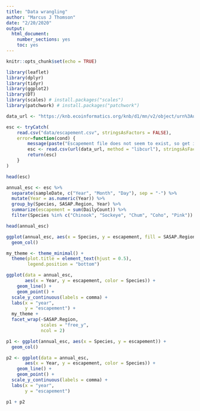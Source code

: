 ```yaml
---
title: "Data wrangling"
author: "Marcus J Thomson"
date: "2/20/2020"
output: 
  html_document: 
    number_sections: yes
    toc: yes
---
```


```r
knitr::opts_chunk$set(echo = TRUE)
```

```r
library(leaflet)
library(dplyr)
library(tidyr)
library(ggplot2)
library(DT)
library(scales) # install.packages("scales")
library(patchwork) # install.packages("patchwork")
```

```r
data_url <- "https://knb.ecoinformatics.org/knb/d1/mn/v2/object/urn%3Auuid%3Af119a05b-bbe7-4aea-93c6-85434dcb1c5e"

esc <- tryCatch(
    read.csv("data/escapement.csv", stringsAsFactors = FALSE),
    error=function(cond) {
        message(paste("Escapement file does not seem to exist, so get it from the KNB."))
        esc <- read.csv(url(data_url, method = "libcurl"), stringsAsFactors = FALSE)
        return(esc)
    }
)

head(esc)
```

```r
annual_esc <- esc %>% 
  separate(sampleDate, c("Year", "Month", "Day"), sep = "-") %>% 
  mutate(Year = as.numeric(Year)) %>% 
  group_by(Species, SASAP.Region, Year) %>% 
  summarize(escapement = sum(DailyCount)) %>% 
  filter(Species %in% c("Chinook", "Sockeye", "Chum", "Coho", "Pink"))

head(annual_esc)
```

```r
ggplot(annual_esc, aes(x = Species, y = escapement, fill = SASAP.Region)) +
  geom_col()
```

```r

my_theme <- theme_minimal() + 
  theme(plot.title = element_text(hjust = 0.5), 
        legend.position = "bottom")

ggplot(data = annual_esc, 
       aes(x = Year, y = escapement, color = Species)) + 
    geom_line() +
    geom_point() + 
  scale_y_continuous(labels = comma) + 
  labs(x = "year", 
       y = "escapement") + 
  my_theme + 
  facet_wrap(~SASAP.Region, 
             scales = "free_y", 
             ncol = 2)
```

```r
p1 <- ggplot(annual_esc, aes(x = Species, y = escapement)) + 
  geom_col()

p2 <- ggplot(data = annual_esc, 
       aes(x = Year, y = escapement, color = Species)) + 
    geom_line() +
    geom_point() + 
  scale_y_continuous(labels = comma) + 
  labs(x = "year", 
       y = "escapement")

p1 + p2
```

